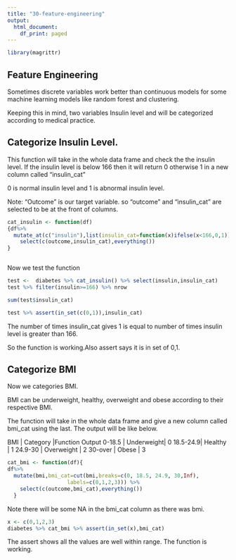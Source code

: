 ```yaml
---
title: "30-feature-engineering"
output:
  html_document:
    df_print: paged
---
```

```r
library(magrittr)
```

## Feature Engineering

Sometimes discrete variables work better than continuous models for some machine learning models like random forest and clustering. 

Keeping this in mind, two variables Insulin level and  will be categorized according to medical practice.


## Categorize Insulin Level.

This function will take in the whole data frame and check the the insulin level. If the insulin level is below 166 then it will return 0 otherwise 1 in a new column called "insulin_cat"

0 is normal insulin level and 1 is abnormal insulin level.

Note: "Outcome" is our target variable. so "outcome" and "insulin_cat" are selected to be at the front of columns. 

```r


cat_insulin <- function(df)
{df%>% 
  mutate_at(c("insulin"),list(insulin_cat=function(x)ifelse(x<166,0,1)))  %>%
    select(c(outcome,insulin_cat),everything())
}



```



Now we test the function

```r
test <-  diabetes %>% cat_insulin() %>% select(insulin,insulin_cat)
test %>% filter(insulin>=166) %>% nrow

sum(test$insulin_cat)

test %>% assert(in_set(c(0,1)),insulin_cat)

```
The number of times insulin_cat gives 1 is equal to number of times insulin level is greater than 166.

So the function is working.Also assert says it is in set of 0,1.



## Categorize BMI
Now we categories BMI.

BMI can be underweight, healthy, overweight and obese according to their respective BMI.


The function will take in the whole data frame and give a new column called bmi_cat using the last. The output will be like below.

BMI      | Category   |Function Output
0-18.5   | Underweight| 0
18.5-24.9| Healthy    | 1
24.9-30  | Overweight | 2
30-over  | Obese      | 3




```r

cat_bmi <- function(df){
df%>% 
  mutate(bmi,bmi_cat=cut(bmi,breaks=c(0, 18.5, 24.9, 30,Inf), 
                   labels=c(0,1,2,3))) %>% 
    select(c(outcome,bmi_cat),everything())
  }

```
Note there will be some NA in the bmi_cat column as there was bmi.


```r
x <- c(0,1,2,3)
diabetes %>% cat_bmi %>% assert(in_set(x),bmi_cat)

```

The assert shows all the values are well within range.
The function is working.

